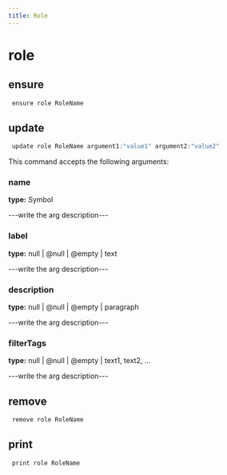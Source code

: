 ```yaml
---
title: Role
---
```


# role

## ensure

```js filename="Terminal" copy
 ensure role RoleName
```


## update

```js filename="Terminal" copy
 update role RoleName argument1:"value1" argument2:"value2"
```

This command accepts the following arguments:

### name
**type:** Symbol

---write the arg description---

### label
**type:** null | @null | @empty | text

---write the arg description---

### description
**type:** null | @null | @empty | paragraph

---write the arg description---

### filterTags
**type:** null | @null | @empty | text1, text2, ...

---write the arg description---


## remove

```js filename="Terminal" copy
 remove role RoleName
```


## print

```js filename="Terminal" copy
 print role RoleName
```


